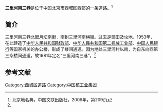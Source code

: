 {{Coord|39.9129694|116.3398735|type:landmark_region:CN-11_source:GoogleMaps|display=title}}
{{Infobox China Road
|路牌类型 = Beijing
|道路方向 = NS
|中文道路名称 = 三里河南三巷
|道路名称拼音 = SANLIHENANSAN XIANG
|图片 =
|图片说明 = 
|道路属性 = 
|道路总长度 = 
|车速限制 = 
|行车线数量 = 
|所在地区 = [[北京市|北京市]][[西城区|西城区]]
|起点 =[[月坛南街|月坛南街]]
|终点 =[[三里河南横街|三里河南横街]]
|路段主要建筑 =[[中国核工业集团公司|中国核工业集团公司]]
}}

'''三里河南三巷'''是位于中国[[北京市|北京市]][[西城区|西城区]]西部的一条道路。<ref name=bjdmd>北京地名典，中国文联出版社，2008年，第209页</ref>

==简介==
三里河南三巷北起[[月坛南街|月坛南街]]，南到[[三里河南横街|三里河南横街]]。过去是菜田及坟地。1953年，在此建造了[[中华人民共和国财政部|中华人民共和国财政部]]、[[中华人民共和国第二机械工业部|中华人民共和国第二机械工业部]]、[[中国人民银行|中国人民银行]]等国家机关的办公楼，形成了楼间通道。因为地处三里河村以南，为自东向西第三条楼间通道，故1981年定名“三里河南三巷”。<ref name=bjdmd/>

==参考文献==
{{reflist}}

[[Category:西城区道路|Category:西城区道路]]
[[Category:中国核工业集团|Category:中国核工业集团]]